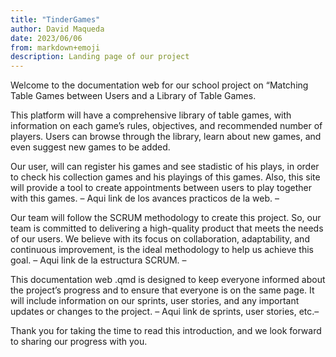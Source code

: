 ```yaml
---
title: "TinderGames"
author: David Maqueda
date: 2023/06/06
from: markdown+emoji
description: Landing page of our project
---
```


Welcome to the documentation web for our school project on "Matching Table Games between Users and a Library of Table Games.

This platform will have a comprehensive library of table games, with information on each game's rules, objectives, and recommended number of players. Users can browse through the library, learn about new games, and even suggest new games to be added.

Our user, will can register his games and see stadistic of his plays, in order to check his collection games and his playings of this games. Also, this site will provide a tool to create appointments between users to play together with this games. 
-- Aqui link de los avances practicos de la web. --

Our team will follow the SCRUM methodology to create this project. So, our team is committed to delivering a high-quality product that meets the needs of our users. We believe with its focus on collaboration, adaptability, and continuous improvement, is the ideal methodology to help us achieve this goal.
-- Aqui link de la estructura SCRUM. --

This documentation web .qmd is designed to keep everyone informed about the project's progress and to ensure that everyone is on the same page. It will include information on our sprints, user stories, and any important updates or changes to the project.
-- Aqui link de sprints, user stories, etc.--

Thank you for taking the time to read this introduction, and we look forward to sharing our progress with you.


